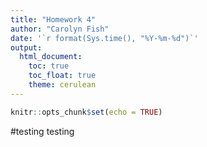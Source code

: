 ```yaml
---
title: "Homework 4"
author: "Carolyn Fish"
date: '`r format(Sys.time(), "%Y-%m-%d")`'
output: 
  html_document:
    toc: true
    toc_float: true
    theme: cerulean
---
```


```r
knitr::opts_chunk$set(echo = TRUE)
```

#testing testing
